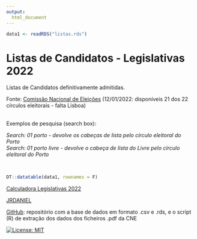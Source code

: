 ```yaml
---
output:
  html_document
---
```


```r
data1 <- readRDS("listas.rds")
```

# Listas de Candidatos - Legislativas 2022

Listas de Candidatos definitivamente admitidas.

Fonte: [Comissão Nacional de Eleições](https://www.cne.pt/content/eleicoes-para-assembleia-da-republica-2022) (12/01/2022: disponíveis 21 dos 22 círculos eleitorais - falta Lisboa)


<br>
Exemplos de pesquisa (search box):

*Search: 01 porto - devolve os cabeças de lista pelo círculo eleitoral do Porto*  
*Search: 01 porto livre - devolve o cabeça de lista do Livre pelo círculo eleitoral do Porto*

<br>

```r
DT::datatable(data1, rownames = F)
```

<script src='https://storage.ko-fi.com/cdn/scripts/overlay-widget.js'></script>
<script>
  kofiWidgetOverlay.draw('jrdaniel38137', {
    'type': 'floating-chat',
    'floating-chat.donateButton.text': 'Support Us',
    'floating-chat.donateButton.background-color': '#00b9fe',
    'floating-chat.donateButton.text-color': '#fff'
  });
</script>


[Calculadora Legislativas 2022](https://jrdaniel.shinyapps.io/paragrafo)

[JRDANIEL](https://www.linkedin.com/in/jo%C3%A3o-r-daniel-5a164a211)

[GitHub](https://github.com/joaordaniel/listas_legislativas2022): repositório com a base de dados em formato .csv e .rds, e o script (R) de extração dos dados dos ficheiros .pdf da CNE

[![License: MIT](https://img.shields.io/badge/License-MIT-yellow.svg)](https://opensource.org/licenses/MIT)